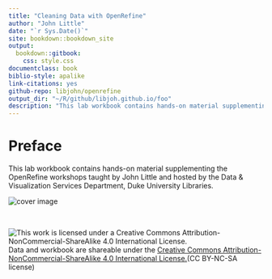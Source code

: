 ```yaml
---
title: "Cleaning Data with OpenRefine"
author: "John Little"
date: "`r Sys.Date()`"
site: bookdown::bookdown_site
output: 
  bookdown::gitbook:
    css: style.css
documentclass: book
biblio-style: apalike
link-citations: yes
github-repo: libjohn/openrefine  
output_dir: "~/R/github/libjoh.github.io/foo"  
description: "This lab workbook contains hands-on material supplementing the OpenRefine workshops"
---
```

<!-- gitbook(css="style.css") --> <!-- use this, not render_book(), below -->
<!-- render_book("index.Rmd", output_format = NULL, clean = TRUE, 
  envir = parent.frame(), clean_envir = !interactive(), 
  output_dir = NULL, new_session = NA, preview = FALSE, 
  encoding = "UTF-8") -->
  
# Preface {-}
This lab workbook contains hands-on material supplementing the OpenRefine workshops taught by John Little and hosted by the Data & Visualization Services Department, Duke University Libraries. 

<img src="images/data-cleaning.png" alt="cover image" class="center" /> 


&nbsp;  

![This work is licensed under a Creative Commons Attribution-NonCommercial-ShareAlike 4.0 International License.](https://licensebuttons.net/l/by-nc-sa/4.0/88x31.png "This work is licensed under a Creative Commons Attribution-NonCommercial-ShareAlike 4.0 International License")  Data and workbook are shareable under the [Creative Commons Attribution-NonCommercial-ShareAlike 4.0 International License.](https://creativecommons.org/licenses/by-nc-sa/4.0/)(CC BY-NC-SA license)
